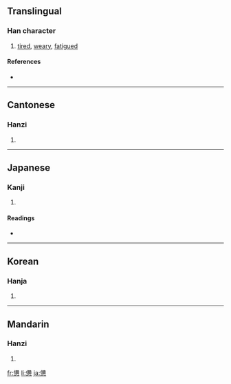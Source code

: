 {{see|惫}}
==Translingual==

===Han character===
{{Han char|rn=61|rad=心|as=12|sn=16|four=2433<sub>2</sub>|canj=人月心 (OBP)}}

# [[tired]], [[weary]], [[fatigued]]

====References====
* {{Han ref|kx=0402.020|dkj=11195|dj=0742.040|hdz=42350.120|uh=618A|ud=24970|bh=BECE|bd=48846}}

----

==Cantonese==

===Hanzi===
{{yue-hanzi|jyut=|y=baai6, bei6}}

# {{defn|Cantonese}}

----

==Japanese==

===Kanji===
{{ja-kanji|grade=|rs=心12}}

# {{defn|Japanese}}

====Readings====
* {{ja-readings|on=[[はい]] (hai), [[へい]] (hei)|kun=[[つかれる]] (tsukareru)}}

----

==Korean==

===Hanja===
{{ko-hanja|hangeul=비|eumhun=|rv=bi|mr=pi|y=pi}}

# {{defn|Korean}}

----

==Mandarin==

===Hanzi===
{{cmn-hanzi|sim=惫|pin=[[bèi]] ([[bei4]])|wg=pei<sup>4</sup>}}

# {{defn|Mandarin}}

[[fr:憊]]
[[li:憊]]
[[ja:憊]]